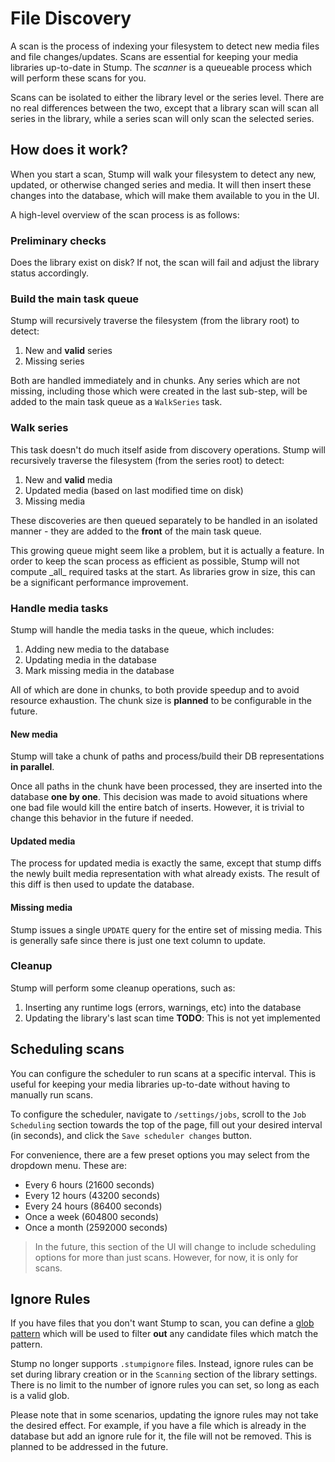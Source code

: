 
# File Discovery

A scan is the process of indexing your filesystem to detect new media files and file changes/updates. Scans are essential for keeping your media libraries up-to-date in Stump. The _scanner_ is a queueable process which will perform these scans for you.

Scans can be isolated to either the library level or the series level. There are no real differences between the two, except that a library scan will scan all series in the library, while a series scan will only scan the selected series.

## How does it work?

When you start a scan, Stump will walk your filesystem to detect any new, updated, or otherwise changed series and media. It will then insert these changes into the database, which will make them available to you in the UI.

A high-level overview of the scan process is as follows:

<Steps>

### Preliminary checks

Does the library exist on disk? If not, the scan will fail and adjust the library status accordingly.

### Build the main task queue

Stump will recursively traverse the filesystem (from the library root) to detect:

1. New and **valid** series
2. Missing series

Both are handled immediately and in chunks. Any series which are not missing, including those which were created in the last sub-step, will be added to the main task queue as a `WalkSeries` task.

### Walk series

This task doesn't do much itself aside from discovery operations. Stump will recursively traverse the filesystem (from the series root) to detect:

1. New and **valid** media
2. Updated media (based on last modified time on disk)
3. Missing media

These discoveries are then queued separately to be handled in an isolated manner - they are added to the **front** of the main task queue.

<Callout emoji="🙋">
	This growing queue might seem like a problem, but it is actually a feature. In order to keep the
	scan process as efficient as possible, Stump will not compute _all_ required tasks at the start.
	As libraries grow in size, this can be a significant performance improvement.
</Callout>

### Handle media tasks

Stump will handle the media tasks in the queue, which includes:

1. Adding new media to the database
2. Updating media in the database
3. Mark missing media in the database

All of which are done in chunks, to both provide speedup and to avoid resource exhaustion. The chunk size is **planned** to be configurable in the future.

#### New media

Stump will take a chunk of paths and process/build their DB representations **in parallel**.

Once all paths in the chunk have been processed, they are inserted into the database **one by one**. This decision was made to avoid situations where one bad file would kill the entire batch of inserts. However, it is trivial to change this behavior in the future if needed.

#### Updated media

The process for updated media is exactly the same, except that stump diffs the newly built media representation with what already exists. The result of this diff is then used to update the database.

#### Missing media

Stump issues a single `UPDATE` query for the entire set of missing media. This is generally safe since there is just one text column to update.

### Cleanup

Stump will perform some cleanup operations, such as:

1. Inserting any runtime logs (errors, warnings, etc) into the database
2. Updating the library's last scan time **TODO**: This is not yet implemented

</Steps>

## Scheduling scans

You can configure the scheduler to run scans at a specific interval. This is useful for keeping your media libraries up-to-date without having to manually run scans.

To configure the scheduler, navigate to `/settings/jobs`, scroll to the `Job Scheduling` section towards the top of the page, fill out your desired interval (in seconds), and click the `Save scheduler changes` button.

For convenience, there are a few preset options you may select from the dropdown menu. These are:

- Every 6 hours (21600 seconds)
- Every 12 hours (43200 seconds)
- Every 24 hours (86400 seconds)
- Once a week (604800 seconds)
- Once a month (2592000 seconds)

> In the future, this section of the UI will change to include scheduling options for more than just scans. However, for now, it is only for scans.

## Ignore Rules

If you have files that you don't want Stump to scan, you can define a [glob pattern](<https://en.wikipedia.org/wiki/Glob_(programming)>) which will be used to filter **out** any candidate files which match the pattern.

Stump no longer supports `.stumpignore` files. Instead, ignore rules can be set during library creation or in the `Scanning` section of the library settings. There is no limit to the number of ignore rules you can set, so long as each is a valid glob.

<Callout emoji="🚨">
	Please note that in some scenarios, updating the ignore rules may not take the desired effect. For
	example, if you have a file which is already in the database but add an ignore rule for it, the
	file will not be removed. This is planned to be addressed in the future.
</Callout>
